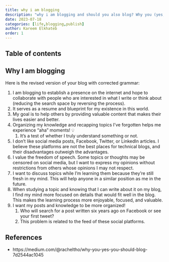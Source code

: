```yaml
---
title: why i am blogging
description: "why i am blogging and should you also blog? Why you (yes, you) should blog blogging with astro js as a machine learning engineer"
date: 2023-07-18
categories: [life,blogging,publish]
author: Kareem Elkhateb 
order: 1
---
```


## Table of contents

## Why I am blogging

Here is the revised version of your blog with corrected grammar:

1. I am blogging to establish a presence on the internet and hope to collaborate with people who are interested in what I write or think about (reducing the search space by reversing the process).
2. It serves as a resume and blueprint for my existence in this world.
3. My goal is to help others by providing valuable content that makes their lives easier and better.
4. Organizing my knowledge and recapping topics I've forgotten helps me experience "aha" moments! 💡
   1. It's a test of whether I truly understand something or not.
5. I don't like social media posts, Facebook, Twitter, or LinkedIn articles. I believe these platforms are not the best places for technical blogs, and their disadvantages outweigh the advantages.
6. I value the freedom of speech. Some topics or thoughts may be censored on social media, but I want to express my opinions without restrictions from others whose opinions I may not respect.
7. I want to discuss topics while I'm learning them because they're still fresh in my mind. This will help anyone in a similar position as me in the future.
8. When studying a topic and knowing that I can write about it on my blog, I find my mind more focused on details that would fit well in the blog. This makes the learning process more enjoyable, focused, and valuable.
9. I want my posts and knowledge to be more organized!
   1. Who will search for a post written six years ago on Facebook or see your first tweet?
   2. This problem is related to the feed of these social platforms.

## References

- https://medium.com/@racheltho/why-you-yes-you-should-blog-7d2544ac1045
